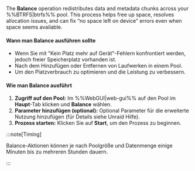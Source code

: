 The **Balance** operation redistributes data and metadata chunks across your %%BTRFS|btrfs%% pool. This process helps free up space, resolves allocation issues, and can fix “no space left on device” errors even when space seems available.

<h4>Wann man Balance ausführen sollte</h4>

- Wenn Sie mit "Kein Platz mehr auf Gerät"-Fehlern konfrontiert werden, jedoch freier Speicherplatz vorhanden ist.
- Nach dem Hinzufügen oder Entfernen von Laufwerken in einem Pool.
- Um den Platzverbrauch zu optimieren und die Leistung zu verbessern.

<h4>Wie man Balance ausführt</h4>

1. **Zugriff auf den Pool:** Im %%WebGUI|web-gui%% auf den Pool im **Haupt**-Tab klicken und **Balance** wählen.
2. **Parameter hinzufügen (optional):** Optional Parameter für die erweiterte Nutzung hinzufügen (für Details siehe Unraid Hilfe).
3. **Prozess starten:** Klicken Sie auf **Start**, um den Prozess zu beginnen.

:::note\[Timing]

Balance-Aktionen können je nach Poolgröße und Datenmenge einige Minuten bis zu mehreren Stunden dauern.

:::
